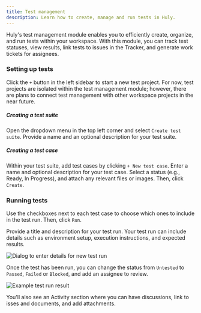 ```yaml
---
title: Test management
description: Learn how to create, manage and run tests in Huly.
---
```



Huly's test management module enables you to efficiently create, organize, and run tests within your workspace. With this module, you can track test statuses, view results, link tests to issues in the Tracker, and generate work tickets for assignees.

### Setting up tests

Click the `+` button in the left sidebar to start a new test project. For now, test projects are isolated within the test management module; however, there are plans to connect test management with other workspace projects in the near future.

##### Creating a test suite
Open the dropdown menu in the top left corner and select `Create test suite`. Provide a name and an optional description for your test suite.

##### Creating a test case
Within your test suite, add test cases by clicking `+ New test case`. Enter a name and optional description for your test case. Select a status (e.g., Ready, In Progress), and attach any relevant files or images. Then, click `Create`.

### Running tests

Use the checkboxes next to each test case to choose which ones to include in the test run. Then, click `Run`.

Provide a title and description for your test run. Your test run can include details such as environment setup, execution instructions, and expected results.

<Image 
src={newTestRun} 
alt='Dialog to enter details for new test run' 
inferSize
quality='max'
/>

Once the test has been run, you can change the status from `Untested` to `Passed`, `Failed` or `Blocked`, and add an assignee to review.

<Image 
src={testRunResult} 
alt='Example test run result' 
inferSize
quality='max'
/>

You'll also see an Activity section where you can have discussions, link to isses and documents, and add attachments.
